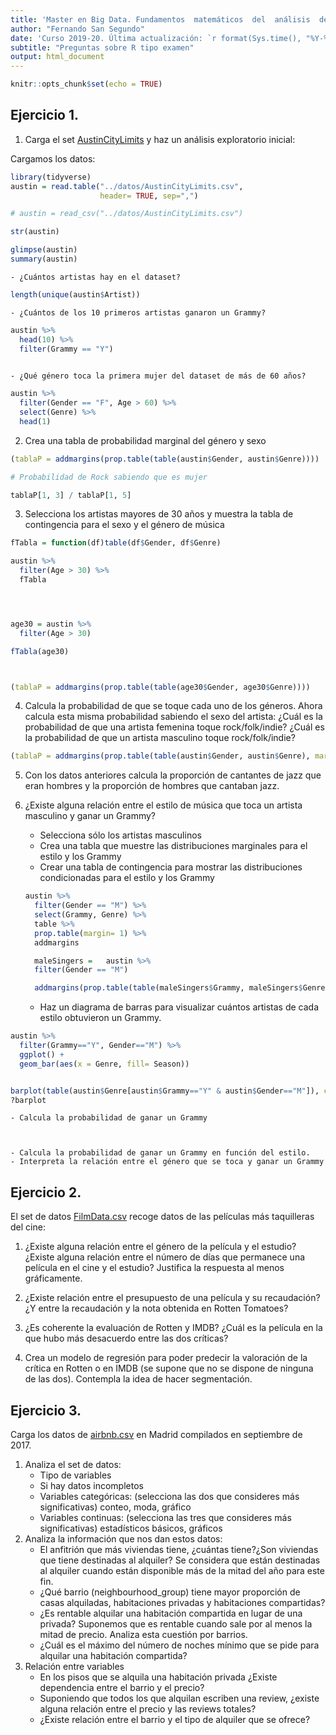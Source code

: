 ```yaml
---
title: 'Master en Big Data. Fundamentos  matemáticos  del  análisis  de  datos.' 
author: "Fernando San Segundo"
date: 'Curso 2019-20. Última actualización: `r format(Sys.time(), "%Y-%m-%d")`'
subtitle: "Preguntas sobre R tipo examen"
output: html_document
---
```


```r
knitr::opts_chunk$set(echo = TRUE)
```

## Ejercicio 1. 

1. Carga el set [AustinCityLimits](https://raw.githubusercontent.com/fernandosansegundo/MBDFME/master/datos/AustinCityLimits) y haz un análisis exploratorio inicial:

Cargamos los datos:
```r
library(tidyverse)
austin = read.table("../datos/AustinCityLimits.csv", 
                    header= TRUE, sep=",")

# austin = read_csv("../datos/AustinCityLimits.csv")
```

```r
str(austin)
```


```r
glimpse(austin)
summary(austin)
```



    - ¿Cuántos artistas hay en el dataset?
    
```r
length(unique(austin$Artist))
```
    
    
    
    - ¿Cuántos de los 10 primeros artistas ganaron un Grammy?
    
    
```r
austin %>% 
  head(10) %>% 
  filter(Grammy == "Y")
  
```
    
    - ¿Qué género toca la primera mujer del dataset de más de 60 años?
    
    
```r
austin %>% 
  filter(Gender == "F", Age > 60) %>% 
  select(Genre) %>% 
  head(1)
```
    

2. Crea una tabla de probabilidad marginal del género y sexo


```r
(tablaP = addmargins(prop.table(table(austin$Gender, austin$Genre))))

# Probabilidad de Rock sabiendo que es mujer

tablaP[1, 3] / tablaP[1, 5]

```


3. Selecciona los artistas mayores de 30 años y muestra la tabla de contingencia para el sexo y el género de música


```r
fTabla = function(df)table(df$Gender, df$Genre)

austin %>% 
  filter(Age > 30) %>%
  fTabla




age30 = austin %>% 
  filter(Age > 30)

fTabla(age30)



(tablaP = addmargins(prop.table(table(age30$Gender, age30$Genre))))

```



4. Calcula la probabilidad de que se toque cada uno de los géneros. Ahora calcula esta misma probabilidad sabiendo el sexo del artista: ¿Cuál es la probabilidad de que una artista femenina toque rock/folk/indie? ¿Cuál es la probabilidad de que un artista masculino toque rock/folk/indie?

```r
(tablaP = addmargins(prop.table(table(austin$Gender, austin$Genre), margin = 2)))

```




5. Con los datos anteriores calcula la proporción de cantantes de jazz que eran hombres y la proporción de hombres que cantaban jazz.

6. ¿Existe alguna relación entre el estilo de música que toca un artista masculino y ganar un Grammy?
    - Selecciona sólo los artistas masculinos
    - Crea una tabla que muestre las distribuciones marginales para el estilo y los Grammy
    - Crear una tabla de contingencia para mostrar las distribuciones condicionadas para el estilo y los Grammy
    
    ```r
    austin %>% 
      filter(Gender == "M") %>% 
      select(Grammy, Genre) %>% 
      table %>% 
      prop.table(margin= 1) %>% 
      addmargins

      maleSingers =   austin %>% 
      filter(Gender == "M")

      addmargins(prop.table(table(maleSingers$Grammy, maleSingers$Genre)))

    ```

    - Haz un diagrama de barras para visualizar cuántos artistas de cada estilo obtuvieron un Grammy.

```r
austin %>% 
  filter(Grammy=="Y", Gender=="M") %>% 
  ggplot() + 
  geom_bar(aes(x = Genre, fill= Season))


barplot(table(austin$Genre[austin$Grammy=="Y" & austin$Gender=="M"]), cex.names = 0.5)
?barplot
```


    - Calcula la probabilidad de ganar un Grammy
    
    
    
    - Calcula la probabilidad de ganar un Grammy en función del estilo.
    - Interpreta la relación entre el género que se toca y ganar un Grammy




## Ejercicio 2.

El set de datos [FilmData.csv](https://raw.githubusercontent.com/fernandosansegundo/MBDFME/master/datos/FilmData.csv)  recoge datos de las películas más taquilleras del cine:
  
1. ¿Existe alguna relación entre el género de la película y el estudio? ¿Existe alguna relación entre el número de días que permanece una película en el cine y el estudio? Justifica la respuesta al menos gráficamente. 

2. ¿Existe relación entre el presupuesto de una película y su recaudación? ¿Y entre la recaudación y la nota obtenida en Rotten Tomatoes?

3. ¿Es coherente la evaluación de Rotten y IMDB? ¿Cuál es la película en la que hubo más desacuerdo entre las dos críticas?
  
4. Crea un modelo de regresión para poder predecir la valoración de la crítica en Rotten o en IMDB (se supone que no se dispone de ninguna de las dos). Contempla la idea de hacer segmentación.

## Ejercicio 3.

Carga los datos de [airbnb.csv](https://raw.githubusercontent.com/fernandosansegundo/MBDFME/master/datos/airbnb.csv) en Madrid compilados en septiembre de 2017.

1. Analiza el set de datos:
    + Tipo de variables
    + Si hay datos incompletos
    + Variables categóricas: (selecciona las dos que consideres más significativas) conteo,
    moda, gráfico
    + Variables continuas: (selecciona las tres que consideres más significativas) estadísticos
    básicos, gráficos

2. Analiza la información que nos dan estos datos:
    + El anfitrión que más viviendas tiene, ¿cuántas tiene?¿Son viviendas que tiene destinadas
    al alquiler? Se considera que están destinadas al alquiler cuando están disponible más
    de la mitad del año para este fin.
    + ¿Qué barrio (neighbourhood_group) tiene mayor proporción de casas alquiladas,
    habitaciones privadas y habitaciones compartidas?
    + ¿Es rentable alquilar una habitación compartida en lugar de una privada? Suponemos
    que es rentable cuando sale por al menos la mitad de precio. Analiza esta cuestión por
    barrios.
    + ¿Cuál es el máximo del número de noches mínimo que se pide para alquilar una
    habitación compartida?

3. Relación entre variables
    + En los pisos que se alquila una habitación privada ¿Existe dependencia entre el barrio y
    el precio?
    + Suponiendo que todos los que alquilan escriben una review, ¿existe alguna relación
    entre el precio y las reviews totales?
    + ¿Existe relación entre el barrio y el tipo de alquiler que se ofrece?

<!-- 4. En el set de datos idealista tenemos los precios medios de alquiler mensual por metro cuadrado. Analiza: -->
<!--     + Suponiendo que estos precios se mantienen en alquileres de pisos enteros en airbnb que se alquilan durante más de 6 meses, ¿cuál sería el tamaño medio de los pisos por barrio?¿Tiene sentido? ¿Qué conclusión podemos sacar? -->
<!--     + Viendo la evolución de los precios por metro cuadrado, ¿en qué barrio se alquilaría una vivienda si lo quiere es vivir en la zona con precio más estable? -->
